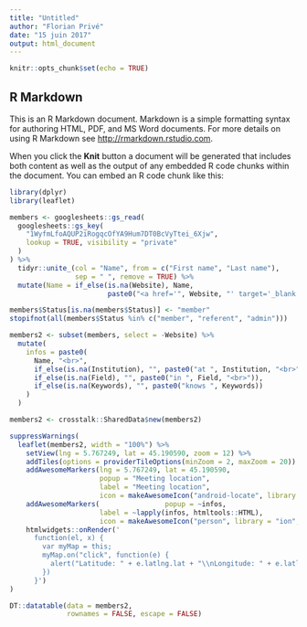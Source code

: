 ```yaml
---
title: "Untitled"
author: "Florian Privé"
date: "15 juin 2017"
output: html_document
---
```


```r
knitr::opts_chunk$set(echo = TRUE)
```

## R Markdown

This is an R Markdown document. Markdown is a simple formatting syntax for authoring HTML, PDF, and MS Word documents. For more details on using R Markdown see <http://rmarkdown.rstudio.com>.

When you click the **Knit** button a document will be generated that includes both content as well as the output of any embedded R code chunks within the document. You can embed an R code chunk like this:

```r
library(dplyr)
library(leaflet)

members <- googlesheets::gs_read(
  googlesheets::gs_key(
    "1WyfmLfoAQUP2iRogqcOfYA9Hum7DT0BcVyTtei_6Xjw", 
    lookup = TRUE, visibility = "private"
  )
) %>% 
  tidyr::unite_(col = "Name", from = c("First name", "Last name"),
                sep = " ", remove = TRUE) %>%
  mutate(Name = if_else(is.na(Website), Name, 
                        paste0("<a href='", Website, "' target='_blank'>", Name, "</a>")))

members$Status[is.na(members$Status)] <- "member"
stopifnot(all(members$Status %in% c("member", "referent", "admin")))

members2 <- subset(members, select = -Website) %>% 
  mutate(
    infos = paste0(
      Name, "<br>",
      if_else(is.na(Institution), "", paste0("at ", Institution, "<br>")),
      if_else(is.na(Field), "", paste0("in ", Field, "<br>")),
      if_else(is.na(Keywords), "", paste0("knows ", Keywords))
    )
  )

members2 <- crosstalk::SharedData$new(members2)

suppressWarnings(
  leaflet(members2, width = "100%") %>% 
    setView(lng = 5.767249, lat = 45.190590, zoom = 12) %>% 
    addTiles(options = providerTileOptions(minZoom = 2, maxZoom = 20)) %>%
    addAwesomeMarkers(lng = 5.767249, lat = 45.190590, 
                      popup = "Meeting location",
                      label = "Meeting location",
                      icon = makeAwesomeIcon("android-locate", library = "ion", markerColor = "red")) %>%
    addAwesomeMarkers(                popup = ~infos,
                      label = ~lapply(infos, htmltools::HTML),
                      icon = makeAwesomeIcon("person", library = "ion", markerColor = ~if_else(Status == "member", "blue", "darkblue"))) %>%
    htmlwidgets::onRender('
      function(el, x) {
        var myMap = this;
        myMap.on("click", function(e) {
          alert("Latitude: " + e.latlng.lat + "\\nLongitude: " + e.latlng.lng)
        })
      }')
)

DT::datatable(data = members2,
              rownames = FALSE, escape = FALSE)


```

